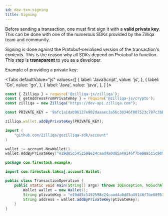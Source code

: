 ```yaml
---
id: dev-txn-signing
title: Signing
---
```

Before sending a transaction, one must first sign it with a __valid private key__. This can be done with one of the numerous SDKs provided by the Zilliqa team and community.

Signing is done against the Protobuf-serialised version of the transaction's contents. This is the reason why all SDKs depend on Protobuf to function. This step is __transparent__ to you as a developer.


Example of providing a private key:


<Tabs
  defaultValue="js"
  values={[
    { label: 'JavaScript', value: 'js', },
    { label: 'Go', value: 'go', },
    { label: 'Java', value: 'java', },
  ]
}>
<TabItem value="js">

```js
const { Zilliqa } = require('@zilliqa-js/zilliqa');
const { getAddressFromPrivateKey } = require('@zilliqa-js/crypto');
const zilliqa = new Zilliqa("https://dev-api.zilliqa.com");

const PRIVATE_KEY = '9afc1a1dab96127e902daaaec1a56c30346f007523c787c3bb62371c0e5a1be7'

zilliqa.wallet.addByPrivateKey(PRIVATE_KEY);
```

</TabItem>
<TabItem value="go">

```go
import (
	"github.com/Zilliqa/gozilliqa-sdk/account"
)

wallet := account.NewWallet()
wallet.AddByPrivateKey("e19d05c5452598e24caad4a0d85a49146f7be089515c905ae6a19e8a578a6930")
```

</TabItem>
<TabItem value="java">

```java
package com.firestack.example;

import com.firestack.laksaj.account.Wallet;

public class TransactionOperation {
    public static void main(String[] args) throws IOException, NoSuchAlgorithmException {
        Wallet wallet = new Wallet();
        String ptivateKey = "e19d05c5452598e24caad4a0d85a49146f7be089515c905ae6a19e8a578a6930";
        String address = wallet.addByPrivateKey(ptivateKey);
    }
}
```

</TabItem>
</Tabs>

